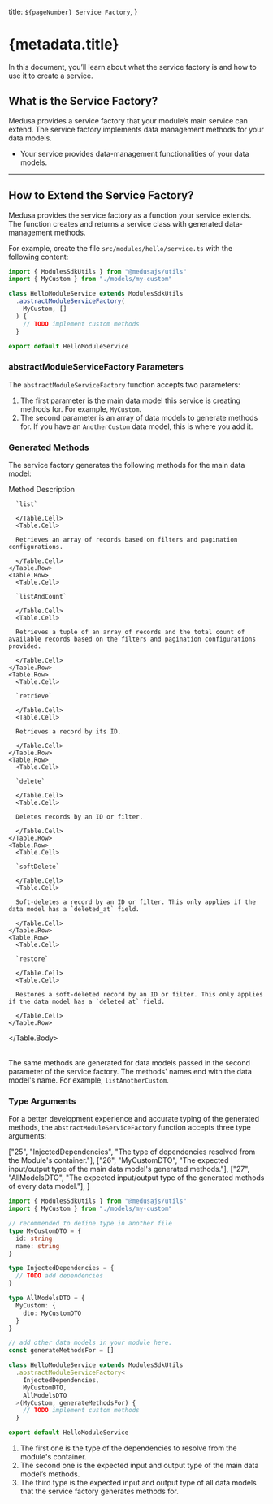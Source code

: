 
  title: `${pageNumber} Service Factory`,
}

# {metadata.title}

In this document, you’ll learn about what the service factory is and how to use it to create a service.

## What is the Service Factory?

Medusa provides a service factory that your module’s main service can extend. The service factory implements data management methods for your data models.

<Note title="Use the service factory when" type="success">

- Your service provides data-management functionalities of your data models.

</Note>

---

## How to Extend the Service Factory?

Medusa provides the service factory as a function your service extends. The function creates and returns a service class with generated data-management methods.

For example, create the file `src/modules/hello/service.ts` with the following content:

```ts title="src/modules/hello/service.ts"
import { ModulesSdkUtils } from "@medusajs/utils"
import { MyCustom } from "./models/my-custom"

class HelloModuleService extends ModulesSdkUtils
  .abstractModuleServiceFactory(
    MyCustom, []
  ) {
    // TODO implement custom methods
  }

export default HelloModuleService
```

### abstractModuleServiceFactory Parameters

The `abstractModuleServiceFactory` function accepts two parameters:

1. The first parameter is the main data model this service is creating methods for. For example, `MyCustom`.
2. The second parameter is an array of data models to generate methods for. If you have an `AnotherCustom` data model, this is where you add it.

### Generated Methods

The service factory generates the following methods for the main data model:

<Table>
  <Table.Header>
    <Table.Row>
      <Table.HeaderCell>Method</Table.HeaderCell>
      <Table.HeaderCell>Description</Table.HeaderCell>
    </Table.Row>
  </Table.Header>
  <Table.Body>
    <Table.Row>
      <Table.Cell>
      
      `list`

      </Table.Cell>
      <Table.Cell>
      
      Retrieves an array of records based on filters and pagination configurations.

      </Table.Cell>
    </Table.Row>
    <Table.Row>
      <Table.Cell>
      
      `listAndCount`

      </Table.Cell>
      <Table.Cell>
      
      Retrieves a tuple of an array of records and the total count of available records based on the filters and pagination configurations provided.

      </Table.Cell>
    </Table.Row>
    <Table.Row>
      <Table.Cell>
      
      `retrieve`

      </Table.Cell>
      <Table.Cell>
      
      Retrieves a record by its ID.

      </Table.Cell>
    </Table.Row>
    <Table.Row>
      <Table.Cell>
      
      `delete`

      </Table.Cell>
      <Table.Cell>
      
      Deletes records by an ID or filter.

      </Table.Cell>
    </Table.Row>
    <Table.Row>
      <Table.Cell>
      
      `softDelete`

      </Table.Cell>
      <Table.Cell>
      
      Soft-deletes a record by an ID or filter. This only applies if the data model has a `deleted_at` field.

      </Table.Cell>
    </Table.Row>
    <Table.Row>
      <Table.Cell>
      
      `restore`

      </Table.Cell>
      <Table.Cell>
      
      Restores a soft-deleted record by an ID or filter. This only applies if the data model has a `deleted_at` field.

      </Table.Cell>
    </Table.Row>
  </Table.Body>
</Table>

The same methods are generated for data models passed in the second parameter of the service factory. The methods' names end with the data model's name. For example, `listAnotherCustom`.

### Type Arguments

For a better development experience and accurate typing of the generated methods, the `abstractModuleServiceFactory` function accepts three type arguments:

  ["25", "InjectedDependencies", "The type of dependencies resolved from the Module's container."],
  ["26", "MyCustomDTO", "The expected input/output type of the main data model's generated methods."],
  ["27", "AllModelsDTO", "The expected input/output type of the generated methods of every data model."],
]

```ts title="src/modules/hello/service.ts" highlights={typeArgsHighlights}
import { ModulesSdkUtils } from "@medusajs/utils"
import { MyCustom } from "./models/my-custom"

// recommended to define type in another file
type MyCustomDTO = {
  id: string
  name: string
}

type InjectedDependencies = {
  // TODO add dependencies
}

type AllModelsDTO = {
  MyCustom: {
    dto: MyCustomDTO
  }
}

// add other data models in your module here.
const generateMethodsFor = []

class HelloModuleService extends ModulesSdkUtils
  .abstractModuleServiceFactory<
    InjectedDependencies,
    MyCustomDTO,
    AllModelsDTO
  >(MyCustom, generateMethodsFor) {
    // TODO implement custom methods
  }

export default HelloModuleService
```

1. The first one is the type of the dependencies to resolve from the module's container.
2. The second one is the expected input and output type of the main data model’s methods.
3. The third type is the expected input and output type of all data models that the service factory generates methods for.
